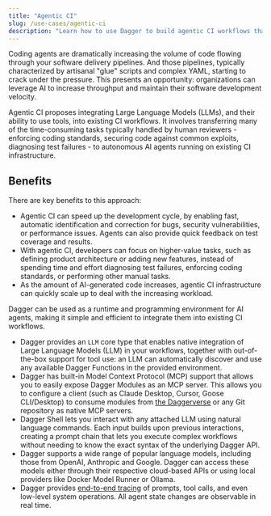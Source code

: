 ```yaml
---
title: "Agentic CI"
slug: /use-cases/agentic-ci
description: "Learn how to use Dagger to build agentic CI workflows that can adapt to changing requirements and environments."
---
```


Coding agents are dramatically increasing the volume of code flowing through your software delivery pipelines. And those pipelines, typically characterized by artisanal "glue" scripts and complex YAML, starting to crack under the pressure. This presents an opportunity: organizations can leverage AI to increase throughput and maintain their software development velocity.

Agentic CI proposes integrating Large Language Models (LLMs), and their ability to use tools, into existing CI workflows. It involves transferring many of the time-consuming tasks typically handled by human reviewers - enforcing coding standards, securing code against common exploits, diagnosing test failures - to autonomous AI agents running on existing CI infrastructure.

## Benefits

There are key benefits to this approach:
- Agentic CI can speed up the development cycle, by enabling fast, automatic identification and correction for bugs, security vulnerabilities, or performance issues. Agents can also provide quick feedback on test coverage and results.
- With agentic CI, developers can focus on higher-value tasks, such as defining product architecture or adding new features, instead of spending time and effort diagnosing test failures, enforcing coding standards, or performing other manual tasks.
- As the amount of AI-generated code increases, agentic CI infrastructure can quickly scale up to deal with the increasing workload.

Dagger can be used as a runtime and programming environment for AI agents, making it simple and efficient to integrate them into existing CI workflows.

- Dagger provides an `LLM` core type that enables native integration of Large Language Models (LLM) in your workflows, together with out-of-the-box support for tool use: an LLM can automatically discover and use any available Dagger Functions in the provided environment.
- Dagger has built-in Model Context Protocol (MCP) support that allows you to easily expose Dagger Modules as an MCP server. This allows you to configure a client (such as Claude Desktop, Cursor, Goose CLI/Desktop) to consume modules from [the Daggerverse](https://daggerverse.dev) or any Git repository as native MCP servers.
- Dagger Shell lets you interact with any attached LLM using natural language commands. Each input builds upon previous interactions, creating a prompt chain that lets you execute complex workflows without needing to know the exact syntax of the underlying Dagger API.
- Dagger supports a wide range of popular language models, including those from OpenAI, Anthropic and Google. Dagger can access these models either through their respective cloud-based APIs or using local providers like Docker Model Runner or Ollama.
- Dagger provides [end-to-end tracing](../features/observability.mdx) of prompts, tool calls, and even low-level system operations. All agent state changes are observable in real time.
